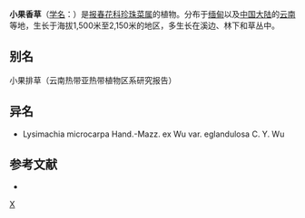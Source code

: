 {{Speciesbox 
| genus =  Lysimachia
| species = microcarpa
| authority = [[吴征镒|C. Y. Wu]]
}}
'''小果香草'''（[[学名|学名]]：{{lang|la|''Lysimachia microcarpa''}}）是[[报春花科|报春花科]][[珍珠菜属|珍珠菜属]]的植物。分布于[[缅甸|缅甸]]以及[[中国大陆|中国大陆]]的[[云南|云南]]等地，生长于海拔1,500米至2,150米的地区，多生长在溪边、林下和草丛中。

== 别名 ==
小果排草（云南热带亚热带植物区系研究报告）

== 异名 ==
* Lysimachia microcarpa Hand.-Mazz. ex Wu var. eglandulosa C. Y. Wu

== 参考文献 ==
<div class="references-small">
* {{FRPS|小果香草}}
</div>

{{Taxonbar|from=Q10959207}}

[[Category:珍珠菜属|X]]